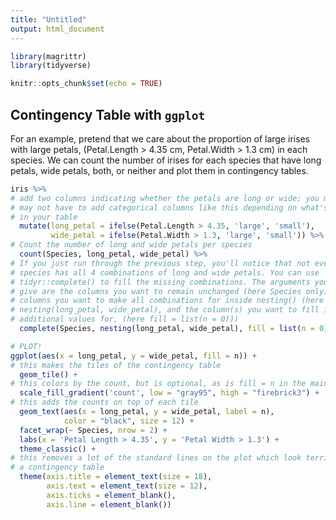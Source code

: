 ```yaml
---
title: "Untitled"
output: html_document
---
```


```r
library(magrittr)
library(tidyverse)

knitr::opts_chunk$set(echo = TRUE)
```

## Contingency Table with `ggplot`

For an example, pretend that we care about the proportion of large irises with large petals, (Petal.Length > 4.35 cm, Petal.Width > 1.3 cm) in each species. We can count the number of irises for each species that have long petals, wide petals, both, or neither and plot them in contingency tables.

```r
iris %>%
# add two columns indicating whether the petals are long or wide; you may or 
# may not have to add categorical columns like this depending on what's already
# in your table
  mutate(long_petal = ifelse(Petal.Length > 4.35, 'large', 'small'),
         wide_petal = ifelse(Petal.Width > 1.3, 'large', 'small')) %>%
# Count the number of long and wide petals per species
  count(Species, long_petal, wide_petal) %>%
# If you just run through the previous step, you'll notice that not every 
# species has all 4 combinations of long and wide petals. You can use 
# tidyr::complete() to fill the missing combinations. The arguments you need to
# give are the columns you want to remain unchanged (here Species only), the
# columns you want to make all combinations for inside nesting() (here 
# nesting(long_petal, wide_petal), and the column(s) you want to fill in 
# additional values for, (here fill = list(n = 0)))
  complete(Species, nesting(long_petal, wide_petal), fill = list(n = 0)) %>%

# PLOT!
ggplot(aes(x = long_petal, y = wide_petal, fill = n)) +
# this makes the tiles of the contingency table
  geom_tile() +
# this colors by the count, but is optional, as is fill = n in the main ggplot call
  scale_fill_gradient('count', low = "gray95", high = "firebrick3") +
# this adds the counts on top of each tile
  geom_text(aes(x = long_petal, y = wide_petal, label = n), 
            color = "black", size = 12) +
  facet_wrap(~ Species, nrow = 2) +
  labs(x = 'Petal Length > 4.35', y = 'Petal Width > 1.3') +
  theme_classic() +
# this removes a lot of the standard lines on the plot which look terrible for
# a contingency table
  theme(axis.title = element_text(size = 18),
        axis.text = element_text(size = 12),
        axis.ticks = element_blank(),
        axis.line = element_blank())
```



